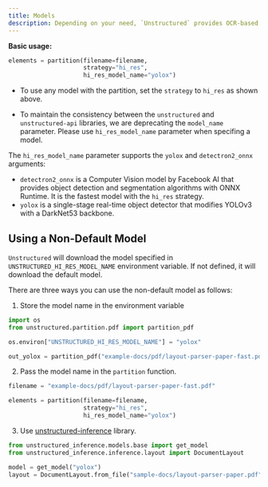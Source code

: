 ```yaml
---
title: Models
description: Depending on your need, `Unstructured` provides OCR-based and Transformer-based models to detect elements in the documents. The models are useful to detect the complex layout in the documents and predict the element types.
---
```


**Basic usage:**

```python
elements = partition(filename=filename,
                     strategy="hi_res",
                     hi_res_model_name="yolox")
```


<Note>

*   To use any model with the partition, set the `strategy` to `hi_res` as shown above.

*   To maintain the consistency between the `unstructured` and `unstructured-api` libraries, we are deprecating the `model_name` parameter. Please use `hi_res_model_name` parameter when specifing a model.
</Note>



The `hi_res_model_name` parameter supports the `yolox` and `detectron2_onnx` arguments:

- `detectron2_onnx` is a Computer Vision model by Facebook AI that provides object detection and segmentation algorithms with ONNX Runtime. It is the fastest model with the `hi_res` strategy.
- `yolox` is a single-stage real-time object detector that modifies YOLOv3 with a DarkNet53 backbone.

## Using a Non-Default Model

`Unstructured` will download the model specified in `UNSTRUCTURED_HI_RES_MODEL_NAME` environment variable. If not defined, it will download the default model.

There are three ways you can use the non-default model as follows:

1.  Store the model name in the environment variable


```python
import os
from unstructured.partition.pdf import partition_pdf

os.environ["UNSTRUCTURED_HI_RES_MODEL_NAME"] = "yolox"

out_yolox = partition_pdf("example-docs/pdf/layout-parser-paper-fast.pdf", strategy="hi_res")

```


2.  Pass the model name in the `partition` function.


```python
filename = "example-docs/pdf/layout-parser-paper-fast.pdf"

elements = partition(filename=filename,
                     strategy="hi_res",
                     hi_res_model_name="yolox")

```


3.  Use [unstructured-inference](https://github.com/Unstructured-IO/unstructured-inference) library.


```python
from unstructured_inference.models.base import get_model
from unstructured_inference.inference.layout import DocumentLayout

model = get_model("yolox")
layout = DocumentLayout.from_file("sample-docs/layout-parser-paper.pdf", detection_model=model)

```
